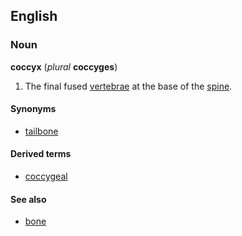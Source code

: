 {{wikipedia}}
==English==
===Noun===
'''coccyx''' (''plural'' '''coccyges''')

#The final fused [[vertebrae]] at the base of the [[spine]].

====Synonyms====
*[[tailbone]]

====Derived terms====
*[[coccygeal]]

====See also====
*[[bone]]